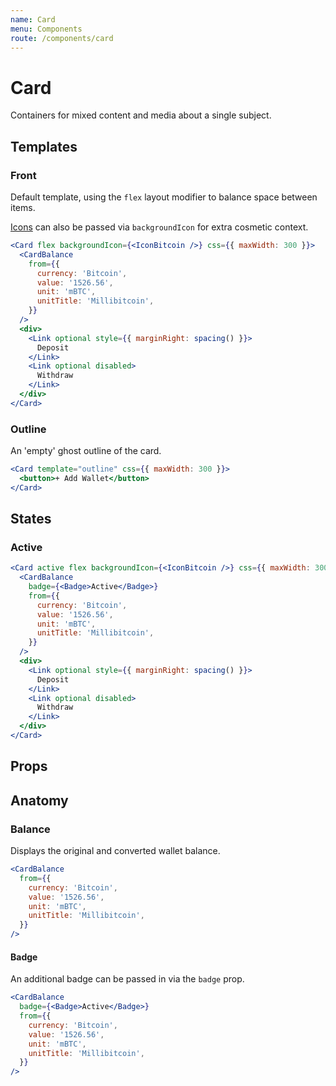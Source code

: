 ```yaml
---
name: Card
menu: Components
route: /components/card
---
```



# Card

Containers for mixed content and media about a single subject.

## Templates

### Front

Default template, using the `flex` layout modifier to balance space between items.

[Icons](../icons) can also be passed via `backgroundIcon` for extra cosmetic context.

```jsx react-live
<Card flex backgroundIcon={<IconBitcoin />} css={{ maxWidth: 300 }}>
  <CardBalance
    from={{
      currency: 'Bitcoin',
      value: '1526.56',
      unit: 'mBTC',
      unitTitle: 'Millibitcoin',
    }}
  />
  <div>
    <Link optional style={{ marginRight: spacing() }}>
      Deposit
    </Link>
    <Link optional disabled>
      Withdraw
    </Link>
  </div>
</Card>
```

### Outline

An 'empty' ghost outline of the card.

```jsx react-live
<Card template="outline" css={{ maxWidth: 300 }}>
  <button>+ Add Wallet</button>
</Card>
```

## States

### Active

```jsx react-live
<Card active flex backgroundIcon={<IconBitcoin />} css={{ maxWidth: 300 }}>
  <CardBalance
    badge={<Badge>Active</Badge>}
    from={{
      currency: 'Bitcoin',
      value: '1526.56',
      unit: 'mBTC',
      unitTitle: 'Millibitcoin',
    }}
  />
  <div>
    <Link optional style={{ marginRight: spacing() }}>
      Deposit
    </Link>
    <Link optional disabled>
      Withdraw
    </Link>
  </div>
</Card>
```

## Props

<PropsTable of={Card} />

## Anatomy

### Balance

Displays the original and converted wallet balance.

```jsx react-live
<CardBalance
  from={{
    currency: 'Bitcoin',
    value: '1526.56',
    unit: 'mBTC',
    unitTitle: 'Millibitcoin',
  }}
/>
```

#### Badge

An additional badge can be passed in via the `badge` prop.

```jsx react-live
<CardBalance
  badge={<Badge>Active</Badge>}
  from={{
    currency: 'Bitcoin',
    value: '1526.56',
    unit: 'mBTC',
    unitTitle: 'Millibitcoin',
  }}
/>
```

<PropsTable of={CardBalance} />
